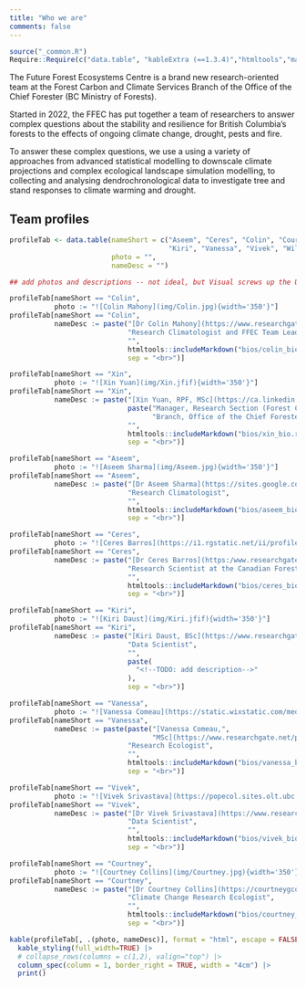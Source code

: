 ```yaml
---
title: "Who we are"
comments: false
---
```


```r
source("_common.R")
Require::Require(c("data.table", "kableExtra (==1.3.4)","htmltools","markdown"))
```

The Future Forest Ecosystems Centre is a brand new research-oriented
team at the Forest Carbon and Climate Services Branch of the Office of
the Chief Forester (BC Ministry of Forests).

Started in 2022, the FFEC has put together a team of researchers to
answer complex questions about the stability and resilience for British
Columbia's forests to the effects of ongoing climate change, drought,
pests and fire.

To answer these complex questions, we use a using a variety of
approaches from advanced statistical modelling to downscale climate
projections and complex ecological landscape simulation modelling, to
collecting and analysing dendrochronological data to investigate tree
and stand responses to climate warming and drought.

## Team profiles

```r
profileTab <- data.table(nameShort = c("Aseem", "Ceres", "Colin", "Courtney", 
                                       "Kiri", "Vanessa", "Vivek", "Will", "Xin"),
                         photo = "",
                         nameDesc = "")

## add photos and descriptions -- not ideal, but Visual screws up the URLs

profileTab[nameShort == "Colin", 
           photo := "![Colin Mahony](img/Colin.jpg){width='350'}"]
profileTab[nameShort == "Colin", 
           nameDesc := paste("[Dr Colin Mahony](https://www.researchgate.net/profile/Colin-Mahony)",
                             "Research Climatologist and FFEC Team Lead", 
                             "",
                             htmltools::includeMarkdown("bios/colin_bio.rmd"),
                             sep = "<br>")]

profileTab[nameShort == "Xin", 
           photo := "![Xin Yuan](img/Xin.jfif){width='350'}"]
profileTab[nameShort == "Xin", 
           nameDesc := paste("[Xin Yuan, RPF, MSc](https://ca.linkedin.com/in/yuanforestry)",
                             paste("Manager, Research Section (Forest Carbon and Climate Services",
                                   "Branch, Office of the Chief Forester, Ministry of Forests"), 
                             "",
                             htmltools::includeMarkdown("bios/xin_bio.rmd"),
                             sep = "<br>")]

profileTab[nameShort == "Aseem", 
           photo := "![Aseem Sharma](img/Aseem.jpg){width='350'}"]
profileTab[nameShort == "Aseem", 
           nameDesc := paste("[Dr Aseem Sharma](https://sites.google.com/view/aseemrajsharma/home)",
                             "Research Climatologist", 
                             "",
                             htmltools::includeMarkdown("bios/aseem_bio.rmd"),
                             sep = "<br>")]

profileTab[nameShort == "Ceres", 
           photo := "![Ceres Barros](https://i1.rgstatic.net/ii/profile.image/705102948093955-1545121051789_Q512/Ceres-Barros.jpg){width='350'}"]
profileTab[nameShort == "Ceres", 
           nameDesc := paste("[Dr Ceres Barros](https:/www.researchgate.net/profile/Ceres-Barros)",
                             "Research Scientist at the Canadian Forest Service", 
                             "",
                             htmltools::includeMarkdown("bios/ceres_bio.rmd"),
                             sep = "<br>")]

profileTab[nameShort == "Kiri", 
           photo := "![Kiri Daust](img/Kiri.jfif){width='350'}"]
profileTab[nameShort == "Kiri", 
           nameDesc := paste("[Kiri Daust, BSc](https://www.researchgate.net/profile/Kiri-Daust)",
                             "Data Scientist", 
                             "",
                             paste(
                               "<!--TODO: add description-->"
                             ),
                             sep = "<br>")]

profileTab[nameShort == "Vanessa", 
           photo := "![Vanessa Comeau](https://static.wixstatic.com/media/06cf37_fa60f83b389b42cdb1d56a78cfd94487~mv2.jpg/v1/fill/w_1382,h_1382,al_c,q_85/Vanessa%20Comeau.jpg){width='350'}"]
profileTab[nameShort == "Vanessa", 
           nameDesc := paste(paste("[Vanessa Comeau,",
                                   "MSc](https://www.researchgate.net/profile/Vanessa-Comeau-2)"),
                             "Research Ecologist", 
                             "",
                             htmltools::includeMarkdown("bios/vanessa_bio.rmd"),
                             sep = "<br>")]

profileTab[nameShort == "Vivek", 
           photo := "![Vivek Srivastava](https://popecol.sites.olt.ubc.ca/files/2022/06/Vivek_Srivastava_square.png){width='350'}"]
profileTab[nameShort == "Vivek", 
           nameDesc := paste("[Dr Vivek Srivastava](https://www.researchgate.net/profile/Vivek-Srivastava-9)",
                             "Data Scientist", 
                             "",
                             htmltools::includeMarkdown("bios/vivek_bio.rmd"),
                             sep = "<br>")]

profileTab[nameShort == "Courtney", 
           photo := "![Courtney Collins](img/Courtney.jpg){width='350'}"]
profileTab[nameShort == "Courtney", 
           nameDesc := paste("[Dr Courtney Collins](https://courtneygcollins.weebly.com/)",
                             "Climate Change Research Ecologist", 
                             "",
                             htmltools::includeMarkdown("bios/courtney_bio.rmd"),
                             sep = "<br>")]

kable(profileTab[, .(photo, nameDesc)], format = "html", escape = FALSE, col.names = NULL) |> 
  kable_styling(full_width=TRUE) |>
  # collapse_rows(columns = c(1,2), valign="top") |>
  column_spec(column = 1, border_right = TRUE, width = "4cm") |>
  print()

```
